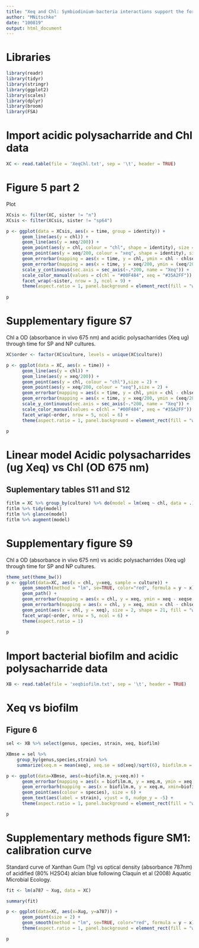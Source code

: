 ```yaml
---
title: "Xeq and Chl: Symbiodinium-bacteria interactions support the formation of calcifying biofilms""
author: "MNitschke"
date: "100819"
output: html_document
---
```


# Libraries

```r
library(readr)
library(tidyr)
library(stringr)
library(ggplot2)
library(scales)
library(dplyr)
library(broom)
library(FSA)
```

# Import acidic polysacharride and Chl data

```r
XC <- read.table(file = 'XeqChl.txt', sep = '\t', header = TRUE)
```

# Figure 5 part 2

Plot

```r
XCsis <- filter(XC, sister != "n")
XCsis <- filter(XCsis, sister != "sp64")

p <- ggplot(data = XCsis, aes(x = time, group = identity)) +
      geom_line(aes(y = chl)) +
      geom_line(aes(y = xeq/200)) +
      geom_point(aes(y = chl, colour = "chl", shape = identity), size = 3.5) +
      geom_point(aes(y = xeq/200, colour = "xeq", shape = identity), size = 3.5) +
      geom_errorbar(mapping = aes(x = time, y = chl, ymin = chl - chlse, ymax = chl + chlse), width = 0.2) +
      geom_errorbar(mapping = aes(x = time, y = xeq/200, ymin = (xeq/200) - (xeqse/200), ymax = (xeq/200) + (xeqse/200)), width = 0.2) +
      scale_y_continuous(sec.axis = sec_axis(~.*200, name = "Xeq")) +
      scale_color_manual(values = c(chl = "#00F484", xeq = "#35A2FF")) +
      facet_wrap(~sister, nrow = 3, ncol = 9) +
      theme(aspect.ratio = 1, panel.background = element_rect(fill = "white"), panel.grid.major = element_blank(), panel.grid.minor = element_blank())
      
p
```

# Supplementary figure S7

Chl a OD (absorbance in vivo 675 nm) and acidic polysacharrides (Xeq ug) through time for SP and NP cultures.

```r
XC$order <- factor(XC$culture, levels = unique(XC$culture))

p <- ggplot(data = XC, aes(x = time)) +
      geom_line(aes(y = chl)) +
      geom_line(aes(y = xeq/200)) +
      geom_point(aes(y = chl, colour = "chl"),size = 2) +
      geom_point(aes(y = xeq/200, colour = "xeq"),size = 2) +
      geom_errorbar(mapping = aes(x = time, y = chl, ymin = chl - chlse, ymax = chl + chlse), width = 0.1) +
      geom_errorbar(mapping = aes(x = time, y = xeq/200, ymin = (xeq/200) - (xeqse/200), ymax = (xeq/200) + (xeqse/200)), width = 0.1) +
      scale_y_continuous(sec.axis = sec_axis(~.*200, name = "Xeq")) +
      scale_color_manual(values = c(chl = "#00F484", xeq = "#35A2FF")) +
      facet_wrap(~order, nrow = 5, ncol = 6) +
      theme(aspect.ratio = 1, panel.background = element_rect(fill = "white"), panel.grid.major = element_blank(), panel.grid.minor = element_blank())
      
p
```

# Linear model Acidic polysacharrides (ug Xeq) vs Chl (OD 675 nm)

## Suplementary tables S11 and S12

```r
fitlm = XC %>% group_by(culture) %>% do(model = lm(xeq ~ chl, data = .))
fitlm %>% tidy(model)
fitlm %>% glance(model)
fitlm %>% augment(model)
```

# Supplementary figure S9

Chl a OD (absorbance in vivo 675 nm) vs acidic polysacharrides (Xeq ug) through time for SP and NP cultures.

```r
theme_set(theme_bw())
p <- ggplot(data=XC, aes(x = chl, y=xeq, sample = culture)) +
      geom_smooth(method = "lm", se=TRUE, color="red", formula = y ~ x) +
      geom_path() +
      geom_errorbar(mapping = aes(x = chl, y = xeq, ymin = xeq - xeqse, ymax = xeq + xeqse),width = 0.01) +
      geom_errorbarh(mapping = aes(x = chl, y = xeq, xmin = chl - chlse, xmax = chl + chlse, height = 2)) +
      geom_point(aes(x = chl, y = xeq), size = 2, shape = 21, fill = "white") +
      facet_wrap(~order, nrow = 5, ncol = 6) +
      theme(aspect.ratio = 1)
      
p
```

# Import bacterial biofilm and acidic polysacharride data

```r
XB <- read.table(file = 'xeqbiofilm.txt', sep = '\t', header = TRUE)
```

# Xeq vs biofilm

## Figure 6

```r
sel <- XB %>% select(genus, species, strain, xeq, biofilm)

XBmse = sel %>%
    group_by(genus,species,strain) %>%
    summarize(xeq.m = mean(xeq), xeq.se = sd(xeq)/sqrt(6), biofilm.m = mean(biofilm), biofilm.se = sd(biofilm)/sqrt(6))

p <- ggplot(data=XBmse, aes(x=biofilm.m, y=xeq.m)) +
      geom_errorbar(mapping = aes(x = biofilm.m, y = xeq.m, ymin = xeq.m-xeq.se, ymax = xeq.m + xeq.se),width = 0.01) +
      geom_errorbarh(mapping = aes(x = biofilm.m, y = xeq.m, xmin=biofilm.m-biofilm.se, xmax=biofilm.m+biofilm.se),height=0.8) +
      geom_point(aes(colour = species), size = 6) +
      geom_text(aes(label = strain), vjust = 0, nudge_y = -5) +
      theme(aspect.ratio = 1, panel.background = element_rect(fill = "white"), panel.grid.major = element_blank(), panel.grid.minor = element_blank())

p
```

# Supplementary methods figure SM1: calibration curve

Standard curve of Xanthan Gum (?g) vs optical density (absorbance 787nm) of acidified (80% H2SO4) alcian blue following Claquin et al (2008) Aquatic Microbial Ecology.

```r
fit <- lm(a787 ~ Xug, data = XC)

summary(fit)

p <- ggplot(data=XC, aes(x=Xug, y=a787)) +
      geom_point(size = 2) +
      geom_smooth(method = "lm", se=TRUE, color="red", formula = y ~ x) +
      theme(aspect.ratio = 1, panel.background = element_rect(fill = "white"), panel.grid.major = element_blank(), panel.grid.minor = element_blank())

p
```

